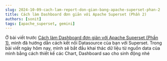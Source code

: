 ```yaml
---
slug: 2024-10-09-cach-lam-report-don-gian-bang-apache-superset-phan-2
title: Cách làm Dashboard đơn giản với Apache Superset (Phần 2)
authors: [sonit]
tags: [apache_superset, gemini]
---
```


Ở bài viết trước [Cách làm Dashboard đơn giản với Apache Superset (Phần 1)](../2024-10-05-cach-lam-report-don-gian-bang-apache-superset-phan-1), mình đã hướng dẫn cách kết nối Datasource của bạn với Superset. Trong bài viết ngày hôm nay, mình sẽ bắt đầu khai thác dữ liệu từ nguồn data của mình bằng cách thiết kế các Chart, Dashboard sao cho sinh động nhé

<!-- truncate -->

